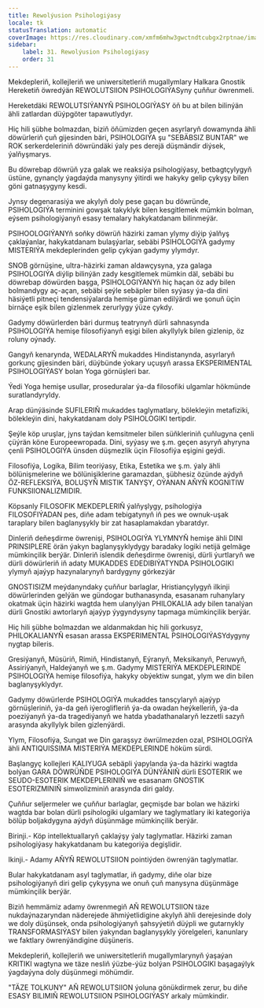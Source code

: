 ```yaml
---
title: Rewolýusion Psihologiýasy
locale: tk
statusTranslation: automatic
coverImage: https://res.cloudinary.com/xmfm6mhw3gwctndtcubgx2rptnae/image/upload/v1740337243/small_cover_educacion_fundamental_a051170f1c.webp
sidebar:
    label: 31. Rewolýusion Psihologiýasy
    order: 31
---
```

Mekdepleriň, kollejleriň we uniwersitetleriň mugallymlary Halkara Gnostik Hereketiň öwredýän REWOLUTSIION PSIHOLOGIÝASyny çuňňur öwrenmeli.

Hereketdäki REWOLUTSIÝANYŇ PSIHOLOGIÝASY öň bu at bilen bilinýän ähli zatlardan düýpgöter tapawutlydyr.

Hiç hili şübhe bolmazdan, biziň öňümizden geçen asyrlaryň dowamynda ähli döwürleriň çuň gijesinden bäri, PSIHOLOGIÝA şu "SEBÄBSIZ BUNTAR" we ROK serkerdeleriniň döwründäki ýaly pes derejä düşmändir diýsek, ýalňyşmarys.

Bu döwrebap döwrüň yza galak we reaksiýa psihologiýasy, betbagtçylygyň üstüne, gynançly ýagdaýda manysyny ýitirdi we hakyky gelip çykyşy bilen göni gatnaşygyny kesdi.

Jynsy degenarasiýa we akylyň doly pese gaçan bu döwründe, PSIHOLOGIÝA terminini gowşak takyklyk bilen kesgitlemek mümkin bolman, eýsem psihologiýanyň esasy temalary hakykatdanam bilinmeýär.

PSIHOOLOGIÝANYň soňky döwrüň häzirki zaman ylymy diýip ýalňyş çaklaýanlar, hakykatdanam bulaşýarlar, sebäbi PSIHOLOGIÝA gadymy MISTERIÝA mekdeplerinden gelip çykýan gadymy ylymdyr.

SNOB görnüşine, ultra-häzirki zaman aldawçysyna, yza galaga PSIHOLOGIÝA diýlip bilinýän zady kesgitlemek mümkin däl, sebäbi bu döwrebap döwürden başga, PSIHOLOGIÝANYň hiç haçan öz ady bilen bolmandygy aç-açan, sebäbi şeýle sebäpler bilen syýasy ýa-da dini häsiýetli pitneçi tendensiýalarda hemişe güman edilýärdi we şonuň üçin birnäçe eşik bilen gizlenmek zerurlygy ýüze çykdy.

Gadymy döwürlerden bäri durmuş teatrynyň dürli sahnasynda PSIHOLOGIÝA hemişe filosofiýanyň eşigi bilen akyllylyk bilen gizlenip, öz roluny oýnady.

Gangyň kenarynda, WEDALARYŇ mukaddes Hindistanynda, asyrlaryň gorkunç gijesinden bäri, düýbünde ýokary uçuşyň arassa EKSPERIMENTAL PSIHOLOGIÝASY bolan Yoga görnüşleri bar.

Ýedi Yoga hemişe usullar, proseduralar ýa-da filosofiki ulgamlar hökmünde suratlandyryldy.

Arap dünýäsinde SUFILERIŇ mukaddes taglymatlary, bölekleýin metafiziki, bölekleýin dini, hakykatdanam doly PSIHOLOGIKI tertipdir.

Şeýle köp uruşlar, jyns taýdan kemsitmeler bilen süňkleriniň çuňlugyna çenli çüýrän köne Europeewropada. Dini, syýasy we ş.m. geçen asyryň ahyryna çenli PSIHOLOGIÝA ünsden düşmezlik üçin Filosofiýa eşigini geýdi.

Filosofiýa, Logika, Bilim teoriýasy, Etika, Estetika we ş.m. ýaly ähli bölünişmelerine we bölünişiklerine garamazdan, şübhesiz özünde aýdyň ÖZ-REFLEKSIÝA, BOLUŞYŇ MISTIK TANYŞY, OÝANAN AŇYŇ KOGNITIW FUNKSIIONALIZMIDIR.

Köpsanly FILOSOFIK MEKDEPLERIŇ ýalňyşlygy, psihologiýa FILOSOFIÝADAN pes, diňe adam tebigatynyň iň pes we ownuk-uşak taraplary bilen baglanyşykly bir zat hasaplamakdan ybaratdyr.

Dinleriň deňeşdirme öwrenişi, PSIHOLOGIÝA YLYMNYŇ hemişe ähli DINI PRINSIPLERE örän ýakyn baglanyşyklydygy baradaky logiki netijä gelmäge mümkinçilik berýär. Dinleriň islendik deňeşdirme öwrenişi, dürli ýurtlaryň we dürli döwürleriň iň adaty MUKADDES EDEDIBIÝATYNDA PSIHOLOGIKI ylymyň ajaýyp hazynalarynyň bardygyny görkezýär

GNOSTISIZM meýdanyndaky çuňňur barlaglar, Hristiançylygyň ilkinji döwürlerinden gelýän we gündogar buthanasynda, esasanam ruhanylary okatmak üçin häzirki wagtda hem ulanylýan PHILOKALIA ady bilen tanalýan dürli Gnostiki awtorlaryň ajaýyp ýygyndysyny tapmaga mümkinçilik berýär.

Hiç hili şübhe bolmazdan we aldanmakdan hiç hili gorkusyz, PHILOKALIANYŇ esasan arassa EKSPERIMENTAL PSIHOLOGIÝASYdygyny nygtap bileris.

Gresiýanyň, Müsüriň, Rimiň, Hindistanyň, Eýranyň, Meksikanyň, Peruwyň, Assiriýanyň, Haldeýanyň we ş.m. Gadymy MISTERIÝA MEKDEPLERINDE PSIHOLOGIÝA hemişe filosofiýa, hakyky obýektiw sungat, ylym we din bilen baglanyşyklydyr.

Gadymy döwürlerde PSIHOLOGIÝA mukaddes tansçylaryň ajaýyp görnüşleriniň, ýa-da geň iýeroglifleriň ýa-da owadan heýkelleriň, ýa-da poeziýanyň ýa-da tragediýanyň we hatda ybadathanalaryň lezzetli sazyň arasynda akyllylyk bilen gizlenýärdi.

Ylym, Filosofiýa, Sungat we Din garaşsyz öwrülmezden ozal, PSIHOLOGIÝA ähli ANTIQUISSIMA MISTERIÝA MEKDEPLERINDE höküm sürdi.

Başlangyç kollejleri KALIYUGA sebäpli ýapylanda ýa-da häzirki wagtda bolýan GARA DÖWRÜŇDE PSIHOLOGIÝA DÜNÝÄNIŇ dürli ESOTERIK we SEUDO-ESOTERIK MEKDEPLERINIŇ we esasanam GNOSTIK ESOTERIZMINIŇ simwolizminiň arasynda diri galdy.

Çuňňur seljermeler we çuňňur barlaglar, geçmişde bar bolan we häzirki wagtda bar bolan dürli psihologiki ulgamlary we taglymatlary iki kategoriýa bölüp boljakdygyna aýdyň düşünmäge mümkinçilik berýär.

Birinji.- Köp intellektuallaryň çaklaýşy ýaly taglymatlar. Häzirki zaman psihologiýasy hakykatdanam bu kategoriýa degişlidir.

Ikinji.- Adamy AŇYŇ REWOLUTSIION pointiýden öwrenýän taglymatlar.

Bular hakykatdanam asyl taglymatlar, iň gadymy, diňe olar bize psihologiýanyň diri gelip çykyşyna we onuň çuň manysyna düşünmäge mümkinçilik berýär.

Biziň hemmämiz adamy öwrenmegiň AŇ REWOLUTSIION täze nukdaýnazaryndan näderejede ähmiýetlidigine akylyň ähli derejesinde doly we doly düşünsek, onda psihologiýanyň şahsyýetiň düýpli we gutarnykly TRANSFORMASIÝASY bilen ýakyndan baglanyşykly ýörelgeleri, kanunlary we faktlary öwrenýändigine düşüneris.

Mekdepleriň, kollejleriň we uniwersitetleriň mugallymlarynyň ýaşaýan KRITIKI wagtyna we täze nesliň ýüzbe-ýüz bolýan PSIHOLOGIKI başagaýlyk ýagdaýyna doly düşünmegi möhümdir.

"TÄZE TOLKUNY" AŇ REWOLUTSIION ýoluna gönükdirmek zerur, bu diňe ESASY BILIMIŇ REWOLUTSIION PSIHOLOGIÝASY arkaly mümkindir.

